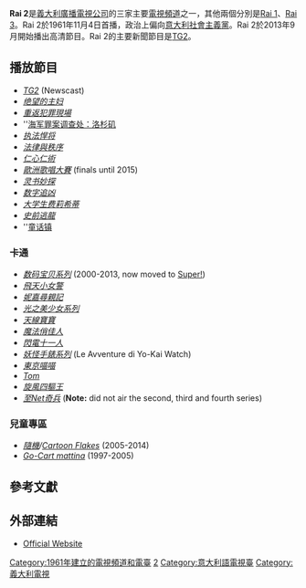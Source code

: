 {{Infobox TV channel
| name=Rai 2
| logofile=Rai 2 - Logo 2016.svg
| logosize=200px
| launch=  1961年11月4日
| share = 12.60%
| share as of = 2008年
| share source =<ref>{{Cite web |url=http://www.auditel.it/doc/sintesiannuale2008.xls |title=Rapporto ANNO 2008 |publisher=Auditel |deadurl=yes |archiveurl=https://web.archive.org/web/20090612031706/http://www.auditel.it/doc/sintesiannuale2008.xls |archivedate=2009-06-12 |accessdate=2013-11-08 }}</ref>
| country = 意大利
| broadcast area =
| Picture format = 16:9 576i 和 1080i（選定事件）
| owner= [[RAI|RAI – Radiotelevisione italiana S.p.a.]]
| former names= Secondo Programma <small>(1961–1975)</small><br>Rete 2 <small>(1975–1982)</small><br>Rai Due <small>(1982–2010)</small>
| web= [http://www.rai.it/rai2 rai.it/rai2]
| terr serv 1=[[模擬電視|模擬]]
| terr chan 1=無法使用
| terr serv 2=[[意大利數字地面電視|數字]]
| terr chan 2=[[DVB-T|DVB-T]]，[[邏輯信道號|LCN]] 2
| cable serv 1=[[MC_Cable|MC Cable]]
| cable chan 1= Channel 202
| cable serv 2=[[Com_Hem|Com Hem]]
| cable chan 2=Channel 213
| cable serv 3=[[Cablecom|Cablecom]]
| cable chan 3=Channel 094<br />Channel 203 <small>(digital CH-D)</small>
| cable serv 4=[[Numericable|Numericable]]
| cable chan 4=Channel 77
| sat serv 1=模擬
| sat chan 1=無法使用
| sat serv 2=數字
| sat chan 2=[[Hotbird|Hotbird]]的[[DVB-S|DVB-S]]（某些選定事件中在[[Mediaguard|Mediaguard]]下發生擾頻），[[SES_Astra|Astra]] 和 [[Atlantic_Bird|Atlantic Bird]]
| sat serv 3=[[SKY_Italia|SKY Italia]]
| sat chan 3=Channels 102 和 5002
| sat serv 4= [[NOVA_Greece|NOVA Greece]]
| sat chan 4=Channel 855
| online serv 1='''Rai.tv'''
| online chan 1= [http://www.rai.tv/mplive/0,,LiveTv%5E3,00.html Live Streaming]
| online serv 2='''Yalp.alice.it'''
| online chan 2= [http://www.yalp.alice.it/tv/index.html?channel=RAIDUE Live Streaming]|
|
}}

'''Rai 2'''是[[義大利廣播電視公司|義大利廣播電視公司]]的三家主要[[電視頻道|電視頻道]]之一，其他兩個分別是[[Rai_1|Rai 1]]、[[Rai_3|Rai 3]]。Rai 2於1961年11月4日首播，政治上偏向[[意大利社會主義黨|意大利社會主義黨]]。Rai 2於2013年9月開始播出高清節目。Rai 2的主要新聞節目是[[TG2|TG2]]。

== 播放節目 ==
*''[[TG2|TG2]]'' (Newscast)
*''[[绝望的主妇|绝望的主妇]]''
*''[[重返犯罪現場|重返犯罪現場]]''
*''[[海军罪案调查处：洛杉矶|海军罪案调查处：洛杉矶]]
*''[[执法悍将|执法悍将]]''
*''[[法律與秩序|法律與秩序]]''
*''[[仁心仁術|仁心仁術]]''
*''[[歐洲歌唱大賽|歐洲歌唱大賽]]'' (finals until 2015)
*''[[灵书妙探|灵书妙探]]''
*''[[数字追凶|数字追凶]]''
*''[[大学生费莉希蒂|大学生费莉希蒂]]''
*''[[史前逃龍|史前逃龍]]''
*''[[童话镇|童话镇]]
=== 卡通 ===
* ''[[数码宝贝系列|数码宝贝系列]]'' (2000-2013, now moved to [[Super!|Super!]])
* ''[[飛天小女警|飛天小女警]]''
* ''[[妮嘉尋親記|妮嘉尋親記]]''
* ''[[光之美少女系列|光之美少女系列]]''
* ''[[天線寶寶|天線寶寶]]''
* ''[[魔法俏佳人|魔法俏佳人]]''
* ''[[閃電十一人|閃電十一人]]''
* ''[[妖怪手錶系列|妖怪手錶系列]]'' (Le Avventure di Yo-Kai Watch)
* ''[[東京喵喵|東京喵喵]]''
* ''[[湯姆(animated_TV_series)|Tom]]''
* ''[[旋風四驅王|旋風四驅王]]''
* ''[[至Net奇兵|至Net奇兵]]'' ('''Note:''' did not air the second, third and fourth series)

=== 兒童專區 ===
* ''[[随机性|隨機]]/[[Cartoon_Flakes|Cartoon Flakes]]'' (2005-2014)
* ''[[Go-Cart_mattina|Go-Cart mattina]]'' (1997-2005)

==參考文獻==
{{Reflist}}

==外部連結==
* [http://www.rai.it/rai2 Official Website]{{Wayback|url=http://www.rai.it/rai2 |date=20170427210953 }} {{it icon}}

{{RAI}}

[[Category:1961年建立的電視頻道和電臺|Category:1961年建立的電視頻道和電臺]]
[[Category:RAI電視頻道|2]]
[[Category:意大利語電視臺|Category:意大利語電視臺]]
[[Category:義大利電視|Category:義大利電視]]